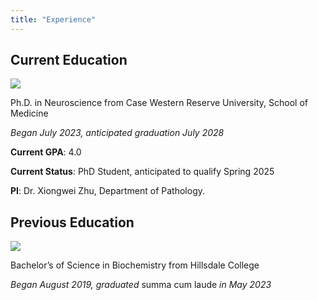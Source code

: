 ```yaml
---
title: "Experience"
---
```


## **Current Education**
::: {layout-ncol=1}
![](CWRU.png)
:::

Ph.D. in Neuroscience from Case Western Reserve University, School of Medicine

*Began July 2023, anticipated graduation July 2028*

**Current GPA**: 4.0

**Current Status**: PhD Student, anticipated to qualify Spring 2025

**PI**: Dr. Xiongwei Zhu, Department of Pathology.



## **Previous Education**

::: {layout-ncol=1}
![](HC.jpg)
:::

Bachelor's of Science in Biochemistry from Hillsdale College

*Began August 2019, graduated * summa cum laude *in May 2023*



